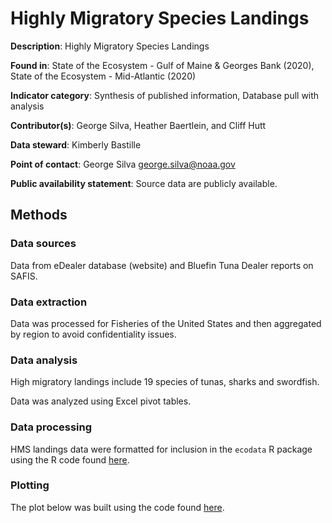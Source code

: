 # Highly Migratory Species Landings

**Description**: Highly Migratory Species Landings

**Found in**: State of the Ecosystem - Gulf of Maine & Georges Bank (2020), State of the Ecosystem - Mid-Atlantic (2020)

**Indicator category**: Synthesis of published information, Database pull with analysis

**Contributor(s)**: George Silva, Heather Baertlein, and Cliff Hutt
  
**Data steward**: Kimberly Bastille
  
**Point of contact**: George Silva <george.silva@noaa.gov>
  
**Public availability statement**: Source data are publicly available.

## Methods


### Data sources
Data from eDealer database (website) and Bluefin Tuna Dealer reports on SAFIS.


### Data extraction 
Data was processed for Fisheries of the United States and then aggregated by region to avoid confidentiality issues.

### Data analysis
High migratory landings include 19 species of tunas, sharks and swordfish. 

Data was analyzed using Excel pivot tables.


### Data processing
HMS landings data were formatted for inclusion in the `ecodata` R package using the R code found [here](https://github.com/NOAA-EDAB/ecodata/blob/master/data-raw/get_hms_landings_rev.R).

### Plotting

The plot below was built using the code found
[here](https://github.com/NOAA-EDAB/ecodata/blob/master/chunk-scripts/human_dimensions.Rmd-comm_landings.R). 


```{r , code = readLines("https://raw.githubusercontent.com/NOAA-EDAB/ecodata/master/chunk-scripts/human_dimensions.Rmd-comm_landings.R"), fig.cap = "Top plot shows HMS landings from 2016-2018 broken out by group (sharks, tunas or swordfish.", fig.align="center", eval=T, echo=F}

```